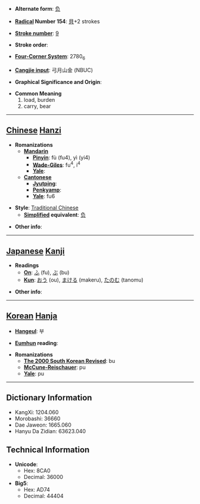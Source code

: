 * '''Alternate form''': [[负]]

* '''[[Wiktionary:Chinese radical index| Radical]] Number 154''': [[Wiktionary:Chinese radical index 貝|貝]]+2 strokes

* '''[[Wiktionary:Chinese total strokes index|Stroke number]]''': [[Wiktionary:Chinese total strokes index 9|9]]

* '''Stroke order''': 

* '''[[Wiktionary:Chinese four corner index|Four-Corner System]]''': 2780<sub>6</sub>

* '''[[Wiktionary:Chinese Cangjie index|Cangjie input]]''': 弓月山金 (NBUC)

* '''Graphical Significance and Origin''': 

* '''Common Meaning'''
*#load, burden
*# carry, bear


----

== [[Chinese]] [[Hanzi]] ==

* '''Romanizations'''
** '''[[Mandarin]]'''
*** '''[[Pinyin]]''': fù (fu4), yì (yi4)
*** '''[[Wade-Giles]]''': fu<sup>4</sup>, i<sup>4</sup>
*** '''[[Yale]]''': 
** '''[[Cantonese]]'''
*** '''[[Jyutping]]''':
*** '''[[Penkyamp]]''': 
*** '''[[Yale]]''': fu6

* '''Style''': [[Traditional Chinese]] 
** '''[[Simplified Chinese|Simplified]] equivalent''': [[负]]

* '''Other info''': 

----

== [[Japanese]] [[Kanji]] ==

* '''Readings'''
** '''[[On]]''': [[ふ]] (fu), [[ぶ]] (bu)
** '''[[Kun]]''': [[おう]] (ou), [[まける]] (makeru), [[たのむ]] (tanomu)

* '''Other info''':  

----

== [[Korean]] [[Hanja]] ==

* '''[[Hangeul]]''': 부

* '''[[Eumhun]] reading''': 

* '''Romanizations'''
** '''[[The 2000 South Korean Revised Romanization|The 2000 South Korean Revised]]''': bu
** '''[[McCune-Reischauer]]''': pu
** '''[[Yale]]''': pu

----

== Dictionary Information ==

* KangXi: 1204.060
* Morobashi: 36660
* Dae Jaweon: 1665.060
* Hanyu Da Zidian: 63623.040

== Technical Information ==

* '''Unicode''':
** Hex: 8CA0
** Decimal: 36000
* '''Big5''':
** Hex: AD74
** Decimal: 44404